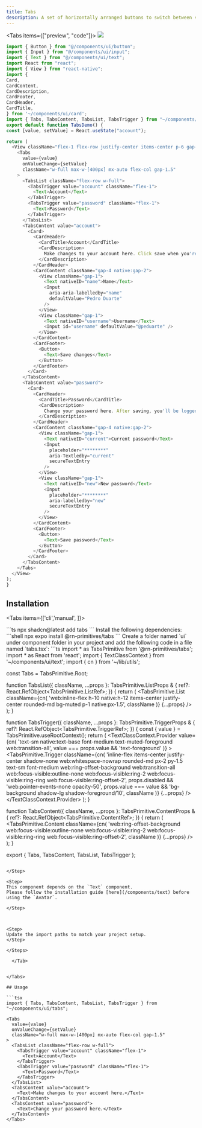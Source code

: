 ```yaml
---
title: Tabs
description: A set of horizontally arranged buttons to switch between views.
---
```


<Tabs items={["preview", "code"]}>
  <Tab value="preview">![](./preview/tabs.png)</Tab>
  <Tab value="code">
  ```ts
  import { Button } from "@/components/ui/button";
import { Input } from "@/components/ui/input";
import { Text } from "@/components/ui/text";
import React from "react";
import { View } from "react-native";
import {
  Card,
  CardContent,
  CardDescription,
  CardFooter,
  CardHeader,
  CardTitle,
} from '~/components/ui/card';
import { Tabs, TabsContent, TabsList, TabsTrigger } from "~/components/ui/tabs";
export default function TabsDemo() {
  const [value, setValue] = React.useState("account");

  return (
    <View className="flex-1 flex-row justify-center items-center p-6 gap-5 bg-white">
      <Tabs
        value={value}
        onValueChange={setValue}
        className="w-full max-w-[400px] mx-auto flex-col gap-1.5"
      >
        <TabsList className="flex-row w-full">
          <TabsTrigger value="account" className="flex-1">
            <Text>Account</Text>
          </TabsTrigger>
          <TabsTrigger value="password" className="flex-1">
            <Text>Password</Text>
          </TabsTrigger>
        </TabsList>
        <TabsContent value="account">
          <Card>
            <CardHeader>
              <CardTitle>Account</CardTitle>
              <CardDescription>
                Make changes to your account here. Click save when you're done.
              </CardDescription>
            </CardHeader>
            <CardContent className="gap-4 native:gap-2">
              <View className="gap-1">
                <Text nativeID="name">Name</Text>
                <Input
                  aria-aria-labelledby="name"
                  defaultValue="Pedro Duarte"
                />
              </View>
              <View className="gap-1">
                <Text nativeID="username">Username</Text>
                <Input id="username" defaultValue="@peduarte" />
              </View>
            </CardContent>
            <CardFooter>
              <Button>
                <Text>Save changes</Text>
              </Button>
            </CardFooter>
          </Card>
        </TabsContent>
        <TabsContent value="password">
          <Card>
            <CardHeader>
              <CardTitle>Password</CardTitle>
              <CardDescription>
                Change your password here. After saving, you'll be logged out.
              </CardDescription>
            </CardHeader>
            <CardContent className="gap-4 native:gap-2">
              <View className="gap-1">
                <Text nativeID="current">Current password</Text>
                <Input
                  placeholder="********"
                  aria-Textledby="current"
                  secureTextEntry
                />
              </View>
              <View className="gap-1">
                <Text nativeID="new">New password</Text>
                <Input
                  placeholder="********"
                  aria-labelledby="new"
                  secureTextEntry
                />
              </View>
            </CardContent>
            <CardFooter>
              <Button>
                <Text>Save password</Text>
              </Button>
            </CardFooter>
          </Card>
        </TabsContent>
      </Tabs>
    </View>
  );
}
```
  </Tab>
 
</Tabs>

## Installation

<Tabs items={['cli','manual', ]}>
 
  <Tab value="cli">
  ```ts
npx shadcn@latest add tabs
```
  </Tab>
  <Tab value="manual">
   
<Steps>

<Step>
Install the following dependencies:
```shell
npx expo install @rn-primitives/tabs
```

</Step>
<Step>
Create a folder named `ui` under component folder in your project and add the following code in a file named `tabs.tsx`:
```ts
import * as TabsPrimitive from '@rn-primitives/tabs';
import * as React from 'react';
import { TextClassContext } from '~/components/ui/text';
import { cn } from '~/lib/utils';

const Tabs = TabsPrimitive.Root;

function TabsList({
className,
...props
}: TabsPrimitive.ListProps & {
ref?: React.RefObject<TabsPrimitive.ListRef>;
}) {
return (
<TabsPrimitive.List
className={cn(
'web:inline-flex h-10 native:h-12 items-center justify-center rounded-md bg-muted p-1 native:px-1.5',
className
)}
{...props}
/>
);
}

function TabsTrigger({
className,
...props
}: TabsPrimitive.TriggerProps & {
ref?: React.RefObject<TabsPrimitive.TriggerRef>;
}) {
const { value } = TabsPrimitive.useRootContext();
return (
<TextClassContext.Provider
value={cn(
'text-sm native:text-base font-medium text-muted-foreground web:transition-all',
value === props.value && 'text-foreground'
)} >
<TabsPrimitive.Trigger
className={cn(
'inline-flex items-center justify-center shadow-none web:whitespace-nowrap rounded-md px-2 py-1.5 text-sm font-medium web:ring-offset-background web:transition-all web:focus-visible:outline-none web:focus-visible:ring-2 web:focus-visible:ring-ring web:focus-visible:ring-offset-2',
props.disabled && 'web:pointer-events-none opacity-50',
props.value === value && 'bg-background shadow-lg shadow-foreground/10',
className
)}
{...props}
/>
</TextClassContext.Provider>
);
}

function TabsContent({
className,
...props
}: TabsPrimitive.ContentProps & {
ref?: React.RefObject<TabsPrimitive.ContentRef>;
}) {
return (
<TabsPrimitive.Content
className={cn(
'web:ring-offset-background web:focus-visible:outline-none web:focus-visible:ring-2 web:focus-visible:ring-ring web:focus-visible:ring-offset-2',
className
)}
{...props}
/>
);
}

export { Tabs, TabsContent, TabsList, TabsTrigger };

````

</Step>

<Step>
This component depends on the `Text` component.
Please follow the installation guide [here](/components/text) before using the `Avatar`.

</Step>



<Step>
Update the import paths to match your project setup.
</Step>

</Steps>

  </Tab>


</Tabs>

## Usage

```tsx
import { Tabs, TabsContent, TabsList, TabsTrigger } from "~/components/ui/tabs";
````

```tsx
<Tabs
  value={value}
  onValueChange={setValue}
  className="w-full max-w-[400px] mx-auto flex-col gap-1.5"
>
  <TabsList className="flex-row w-full">
    <TabsTrigger value="account" className="flex-1">
      <Text>Account</Text>
    </TabsTrigger>
    <TabsTrigger value="password" className="flex-1">
      <Text>Password</Text>
    </TabsTrigger>
  </TabsList>
  <TabsContent value="account">
    <Text>Make changes to your account here.</Text>
  </TabsContent>
  <TabsContent value="password">
    <Text>Change your password here.</Text>
  </TabsContent>
</Tabs>
```
